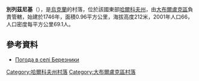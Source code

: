 {{coord|50|15|58|N|37|35|15|E|scale:100000_region:UA|display=title}}

'''別列茲尼基'''（{{lang-uk|Березники}}），是[[烏克蘭|烏克蘭]]的村落，位於該國東部[[哈爾科夫州|哈爾科夫州]]，由[[大布爾盧克區|大布爾盧克區]]負責管轄，始建於1746年，面積0.96平方公里，海拔高度212米，2001年人口66，人口密度每平方公里69.1人。

==參考資料==
* [http://weather.in.ua/ua/har'kovskaja/1003 Погода в селі Березники]{{Wayback|url=http://weather.in.ua/ua/har%27kovskaja/1003 |date=20160323024105 }}

{{DEFAULTSORT:Березники}}
[[Category:哈爾科夫州村落|Category:哈爾科夫州村落]]
[[Category:大布爾盧克區村落|Category:大布爾盧克區村落]]


{{Kharkiv-geo-stub}}